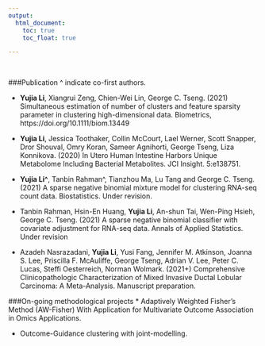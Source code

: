 ```yaml
---
output:
  html_document:
    toc: true
    toc_float: true

---
```

<br />

###Publication 
^ indicate co-first authors.

* **Yujia Li**, Xiangrui Zeng, Chien-Wei Lin, George C. Tseng. (2021) Simultaneous estimation of number of clusters and feature sparsity parameter in clustering high-dimensional data. Biometrics, https://doi.org/10.1111/biom.13449

* **Yujia Li**, Jessica Toothaker, Collin McCourt, Lael Werner, Scott Snapper, Dror Shouval, Omry Koran, Sameer Agnihorti, George Tseng, Liza Konnikova. (2020) In Utero Human Intestine Harbors Unique Metabolome Including Bacterial Metabolites. JCI Insight. 5:e138751.

* **Yujia Li^**, Tanbin Rahman^, Tianzhou Ma, Lu Tang and George C. Tseng. (2021) A sparse negative binomial mixture model for clustering RNA-seq count data. Biostatistics. Under revision.

* Tanbin Rahman, Hsin-En Huang, **Yujia Li**, An-shun Tai, Wen-Ping Hsieh, George C. Tseng. (2021) A sparse negative binomial classifier with covariate adjustment for RNA-seq data. Annals of Applied Statistics. Under revision

* Azadeh Nasrazadani, **Yujia Li**, Yusi Fang, Jennifer M. Atkinson, Joanna S. Lee, Priscilla F. McAuliffe, George Tseng, Adrian V. Lee, Peter C. Lucas, Steffi Oesterreich, Norman Wolmark. (2021+) Comprehensive Clinicopathologic Characterization of Mixed Invasive Ductal Lobular Carcinoma: A Meta-Analysis. Manuscript preparation.
<br />

###On-going methodological projects
* Adaptively Weighted Fisher’s Method (AW-Fisher) With Application for Multivariate Outcome Association in Omics Applications.

* Outcome-Guidance clustering with joint-modelling.

<br />

